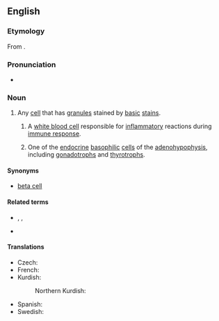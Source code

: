 ==English==
{{wikipedia}}

===Etymology===
From {{affix|en|baso-|-phil}}.

===Pronunciation===
* {{IPA|en|/ˈbeɪsəfɪl/}}

===Noun===
{{en-noun}}

# {{lb|en|cytology}} Any [[cell]] that has [[granule]]s stained by [[basic]] [[stain]]s.
## {{lb|en|cytology|immunology}} A [[white blood cell]] responsible for [[inflammatory]] reactions during [[immune response]].
## One of the [[endocrine]] [[basophilic]] [[cell]]s of the [[adenohypophysis]], including [[gonadotroph]]s and [[thyrotroph]]s.

====Synonyms====
* {{sense|endocrine acidophilic cell of the adenohypophysis}} [[beta cell]]

====Related terms====
* {{l|en|basophile}}, {{l|en|basophilia}}, {{l|en|basophilic}}
* {{l|en|granulocyte}}

====Translations====
{{trans-top|cell}}
* Czech: {{t|cs|bazofil|m}}
* French: {{t+|fr|basophile|m}}
* Kurdish:
*: Northern Kurdish: {{t+|kmr|bazofîl|f}}
{{trans-mid}}
* Spanish: {{t+|es|basófilo|m}}
* Swedish: {{t+|sv|basofil|c}}
{{trans-bottom}}